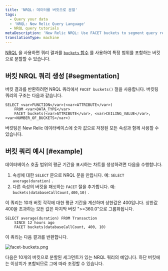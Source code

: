 ```yaml
---
title: 'NRQL: 데이터를 버킷으로 분할'
tags:
  - Query your data
  - 'NRQL: New Relic Query Language'
  - NRQL query tutorials
metaDescription: 'New Relic NRQL: Use FACET buckets to segment query results into groups based on numerical values, then grouped into buckets that cover a range.'
translationType: machine
---
```



[NRQL](/docs/query-data/nrql-new-relic-query-language/getting-started/introduction-nrql) 을 사용하면 쿼리 결과를 [`buckets` 함수](/docs/insights/nrql-new-relic-query-language/nrql-reference/nrql-syntax-components-functions#func-buckets) 를 사용하여 특정 범위를 포함하는 버킷으로 분할할 수 있습니다.

## 버킷 NRQL 쿼리 생성 [#segmentation]

버킷 결과를 반환하려면 NRQL 쿼리에서 `FACET buckets()` 절을 사용합니다. 버킷팅 쿼리의 구조는 다음과 같습니다.

```
SELECT <var>FUNCTION</var>(<var>ATTRIBUTE</var>) 
    FROM <var>DATA_TYPE</var> 
    FACET buckets(<var>ATTRIBUTE</var>, <var>CEILING_VALUE</var>, <var>NUMBER_OF_BUCKETS</var>)
```

버킷팅은 New Relic 데이터베이스에 숫자 값으로 저장된 모든 속성과 함께 사용할 수 있습니다.

## 버킷 쿼리 예시 [#example]

데이터베이스 호출 범위의 평균 기간을 표시하는 차트를 생성하려면 다음을 수행합니다.

1. 속성에 대한 `SELECT` 문으로 NRQL 문을 만듭니다. 예: `SELECT average(duration)` .
2. 다른 속성의 버킷을 패싯하는 `FACET` 절을 추가합니다. 예: `buckets(databaseCallCount,400,10)` .

이 쿼리는 10개 버킷 각각에 대한 평균 기간을 계산하며 상한값은 400입니다. 상한값 400을 초과하는 모든 값은 마지막 버킷 ">=360.0"으로 그룹화됩니다.

```
SELECT average(duration) FROM Transaction 
    SINCE 12 hours ago 
    FACET buckets(databaseCallCount, 400, 10)
```

이 쿼리는 다음 결과를 반환합니다.

<img
  title="facet-buckets.png"
  alt="facet-buckets.png"
  src={facetBuckets0}
/>

<figcaption>
  다음은 10개의 버킷으로 분할된 세그먼트가 있는 NRQL 쿼리의 예입니다. 하단 버킷에는 이상치가 포함되므로 그에 따라 조정할 수 있습니다.
</figcaption>